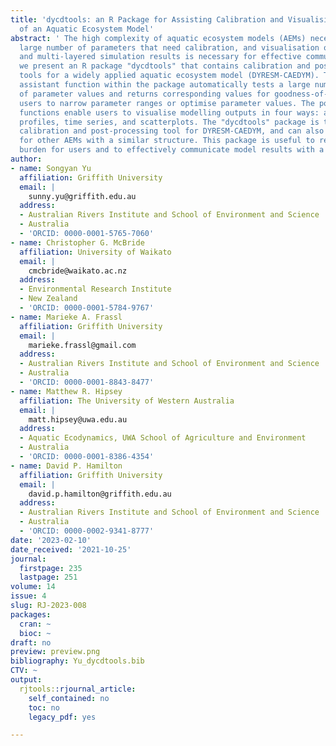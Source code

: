 ```yaml
---
title: 'dycdtools: an R Package for Assisting Calibration and Visualising Outputs
  of an Aquatic Ecosystem Model'
abstract: ' The high complexity of aquatic ecosystem models (AEMs) necessitates a
  large number of parameters that need calibration, and visualisation of their multifaceted
  and multi-layered simulation results is necessary for effective communication. Here
  we present an R package "dycdtools" that contains calibration and post-processing
  tools for a widely applied aquatic ecosystem model (DYRESM-CAEDYM). The calibration
  assistant function within the package automatically tests a large number of combinations
  of parameter values and returns corresponding values for goodness-of-fit, allowing
  users to narrow parameter ranges or optimise parameter values. The post-processing
  functions enable users to visualise modelling outputs in four ways: as contours,
  profiles, time series, and scatterplots. The "dycdtools" package is the first open-source
  calibration and post-processing tool for DYRESM-CAEDYM, and can also be adjusted
  for other AEMs with a similar structure. This package is useful to reduce the calibration
  burden for users and to effectively communicate model results with a broader community.'
author:
- name: Songyan Yu
  affiliation: Griffith University
  email: |
    sunny.yu@griffith.edu.au
  address:
  - Australian Rivers Institute and School of Environment and Science
  - Australia
  - 'ORCID: 0000-0001-5765-7060'
- name: Christopher G. McBride
  affiliation: University of Waikato
  email: |
    cmcbride@waikato.ac.nz
  address:
  - Environmental Research Institute
  - New Zealand
  - 'ORCID: 0000-0001-5784-9767'
- name: Marieke A. Frassl
  affiliation: Griffith University
  email: |
    marieke.frassl@gmail.com
  address:
  - Australian Rivers Institute and School of Environment and Science
  - Australia
  - 'ORCID: 0000-0001-8843-8477'
- name: Matthew R. Hipsey
  affiliation: The University of Western Australia
  email: |
    matt.hipsey@uwa.edu.au
  address:
  - Aquatic Ecodynamics, UWA School of Agriculture and Environment
  - Australia
  - 'ORCID: 0000-0001-8386-4354'
- name: David P. Hamilton
  affiliation: Griffith University
  email: |
    david.p.hamilton@griffith.edu.au
  address:
  - Australian Rivers Institute and School of Environment and Science
  - Australia
  - 'ORCID: 0000-0002-9341-8777'
date: '2023-02-10'
date_received: '2021-10-25'
journal:
  firstpage: 235
  lastpage: 251
volume: 14
issue: 4
slug: RJ-2023-008
packages:
  cran: ~
  bioc: ~
draft: no
preview: preview.png
bibliography: Yu_dycdtools.bib
CTV: ~
output:
  rjtools::rjournal_article:
    self_contained: no
    toc: no
    legacy_pdf: yes

---
```

